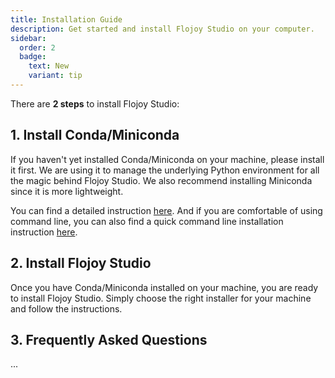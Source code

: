```yaml
---
title: Installation Guide
description: Get started and install Flojoy Studio on your computer.
sidebar:
  order: 2
  badge:
    text: New
    variant: tip
---
```



There are **2 steps** to install Flojoy Studio:

## 1. Install Conda/Miniconda

If you haven't yet installed Conda/Miniconda on your machine, please install it
first. We are using it to manage the underlying Python environment for all the
magic behind Flojoy Studio. We also recommend installing Miniconda since it is
more lightweight.

You can find a detailed instruction [here](https://docs.conda.io/projects/miniconda/en/latest/miniconda-install.html).
And if you are comfortable of using command line, you can also find a quick
command line installation instruction [here](https://docs.conda.io/projects/miniconda/en/latest/index.html#quick-command-line-install).

## 2. Install Flojoy Studio

Once you have Conda/Miniconda installed on your machine, you are ready to install
Flojoy Studio. Simply choose the right installer for your machine and follow the
instructions.

<Tabs>
  <TabItem label="Windows">
    <DownloadButton
      distro="windows"
      version={packageJSON.version}
      link={
        "https://github.com/flojoy-ai/studio/releases/download/v" +
        packageJSON.version +
        "/Flojoy-Studio-Setup-" +
        packageJSON.version +
        ".exe"
      }
    />
  </TabItem>
  <TabItem label="Mac">
    <DownloadButton
      distro="mac"
      version={packageJSON.version}
      link={
        "https://github.com/flojoy-ai/studio/releases/download/v" +
        packageJSON.version +
        "/Flojoy-Studio-" +
        packageJSON.version +
        "-universal.dmg"
      }
    />
  </TabItem>
  <TabItem label="Linux">
    <DownloadButton
      distro="linux"
      version={packageJSON.version}
      link={
        "https://github.com/flojoy-ai/studio/releases/download/v" +
        packageJSON.version +
        "/Flojoy-Studio-" +
        packageJSON.version +
        ".AppImage"
      }
    />
  </TabItem>
</Tabs>

## 3. Frequently Asked Questions

...

